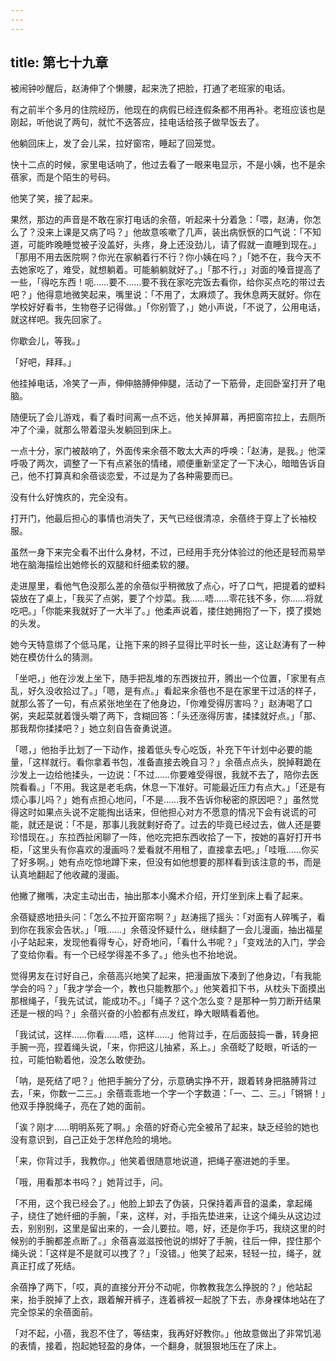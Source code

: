```yaml
---
---
---
```

title: 第七十九章
---




被闹钟吵醒后，赵涛伸了个懒腰，起来洗了把脸，打通了老班家的电话。

有之前半个多月的住院经历，他现在的病假已经连假条都不用再补。老班应该也是刚起，听他说了两句，就忙不迭答应，挂电话给孩子做早饭去了。

他躺回床上，发了会儿呆，拉好窗帘，睡起了回笼觉。

快十二点的时候，家里电话响了，他过去看了一眼来电显示，不是小姨，也不是余蓓家，而是个陌生的号码。

他笑了笑，接了起来。

果然，那边的声音是不敢在家打电话的余蓓，听起来十分着急：「喂，赵涛，你怎么了？没来上课是又病了吗？」他故意咳嗽了几声，装出病恹恹的口气说：「不知道，可能昨晚睡觉被子没盖好，头疼，身上还没劲儿，请了假就一直睡到现在。」「那用不用去医院啊？你光在家躺着行不行？你小姨在吗？」「她不在，我今天不去她家吃了，难受，就想躺着。可能躺躺就好了。」「那不行，」对面的嗓音提高了一些，「得吃东西！呃……要不……要不我在家吃完饭去看你，给你买点吃的带过去吧？」他得意地微笑起来，嘴里说：「不用了，太麻烦了。我休息两天就好。你在学校好好看书，生物卷子记得做。」「你别管了，」她小声说，「不说了，公用电话，就这样吧。我先回家了。

你歇会儿，等我。」

「好吧，拜拜。」

他挂掉电话，冷笑了一声，伸伸胳膊伸伸腿，活动了一下筋骨，走回卧室打开了电脑。

随便玩了会儿游戏，看了看时间离一点不远，他关掉屏幕，再把窗帘拉上，去厕所冲了个澡，就那么带着湿头发躺回到床上。

一点十分，家门被敲响了，外面传来余蓓不敢太大声的呼唤：「赵涛，是我。」他深呼吸了两次，调整了一下有点紧张的情绪，顺便重新坚定了一下决心，暗暗告诉自己，他不打算真和余蓓谈恋爱，不过是为了各种需要而已。

没有什么好愧疚的，完全没有。

打开门，他最后担心的事情也消失了，天气已经很清凉，余蓓终于穿上了长袖校服。

虽然一身下来完全看不出什么身材，不过，已经用手充分体验过的他还是轻而易举地在脑海描绘出她修长的双腿和纤细柔软的腰。

走进屋里，看他气色没那么差的余蓓似乎稍微放了点心，吁了口气，把提着的塑料袋放在了桌上，「我买了点粥，要了个炒菜。我……唔……零花钱不多，你……将就吃吧。」「你能来我就好了一大半了。」他柔声说着，搂住她拥抱了一下，摸了摸她的头发。

她今天特意绑了个低马尾，让拖下来的辫子显得比平时长一些，这让赵涛有了一种她在模仿什么的猜测。

「坐吧，」他在沙发上坐下，随手把乱堆的东西拨拉开，腾出一个位置，「家里有点乱，好久没收拾过了。」「嗯，是有点。」看起来余蓓也不是在家里干过活的样子，就那么答了一句，有点紧张地坐在了他身边，「你难受得厉害吗？」赵涛喝了口粥，夹起菜就着馒头嚼了两下，含糊回答：「头还涨得厉害，揉揉就好点。」「那、那我帮你揉揉吧？」她立刻自告奋勇说道。

「嗯，」他抬手比划了一下动作，接着低头专心吃饭，补充下午计划中必要的能量，「这样就行。看你拿着书包，准备直接去晚自习？」余蓓点点头，脱掉鞋跪在沙发上一边给他揉头，一边说：「不过……你要难受得很，我就不去了，陪你去医院看看。」「不用。我这是老毛病，休息一下准好。可能最近压力有点大。」「还是有烦心事儿吗？」她有点担心地问，「不是……我不告诉你秘密的原因吧？」虽然觉得这时如果点头说不定能掏出话来，但他担心对方不愿意的情况下会有说谎的可能，就还是说：「不是，那事儿我就剩好奇了。过去的毕竟已经过去，做人还是要珍惜现在。」东拉西扯闲聊了一阵，他吃完把东西收拾了一下，按她的喜好打开书柜，「这里头有你喜欢的漫画吗？爱看就不用租了，直接拿去吧。」「哇哦……你买了好多啊。」她有点吃惊地蹲下来，但没有如他想要的那样看到该注意的书，而是认真地翻起了他收藏的漫画。

他撇了撇嘴，决定主动出击，抽出那本小魔术介绍，开灯坐到床上看了起来。

余蓓疑惑地扭头问：「怎么不拉开窗帘啊？」赵涛摇了摇头：「对面有人碎嘴子，看到你在我家会告状。」「哦……」余蓓没怀疑什么，继续翻了一会儿漫画，抽出福星小子站起来，发现他看得专心，好奇地问，「看什么书呢？」「变戏法的入门，学会了变给你看。有一个已经学得差不多了。」他头也不抬地说。

觉得男友在讨好自己，余蓓高兴地笑了起来，把漫画放下凑到了他身边，「有我能学会的吗？」「我才学会一个，教也只能教那个。」他笑着扣下书，从枕头下面摸出那根绳子，「我先试试，能成功不。」「绳子？这个怎么变？是那种一剪刀断开结果还是一根的吗？」余蓓兴奋的小脸都有点发红，睁大眼睛看着他。

「我试试，这样……你看……唔，这样……」他背过手，在后面鼓捣一番，转身把手腕一亮，捏着绳头说，「来，你把这儿抽紧，系上。」余蓓眨了眨眼，听话的一拉，可能怕勒着他，没怎么敢使劲。

「呐，是死结了吧？」他把手腕分了分，示意确实挣不开，跟着转身把胳膊背过去，「来，你数一二三。」余蓓乖乖地一个字一个字数道：「一、二、三。」「锵锵！」他双手挣脱绳子，亮在了她的面前。

「诶？刚才……明明系死了啊。」余蓓的好奇心完全被吊了起来，缺乏经验的她也没有意识到，自己正处于怎样危险的境地。

「来，你背过手，我教你。」他笑着很随意地说道，把绳子塞进她的手里。

「哦，用看那本书吗？」她背过手，问。

「不用，这个我已经会了。」他脸上卸去了伪装，只保持着声音的温柔，拿起绳子，绕住了她纤细的手腕，「来，这样，对，手指先垫进来，让这个绳头从这边过去，别别别，这里是留出来的，一会儿要拉。嗯，好，还是你手巧，我绕这里的时候别的手腕都差点断了。」余蓓喜滋滋按他说的绑好了手腕，往后一伸，捏住那个绳头说：「这样是不是就可以拽了？」「没错。」他笑了起来，轻轻一拉，绳子，就真正打成了死结。

余蓓挣了两下，「哎，真的直接分开分不动呢，你教教我怎么挣脱的？」他站起来，抬手脱掉了上衣，跟着解开裤子，连着裤衩一起脱了下去，赤身裸体地站在了完全惊呆的余蓓面前。

「对不起，小蓓，我忍不住了，等结束，我再好好教你。」他故意做出了非常饥渴的表情，接着，抱起她轻盈的身体，一个翻身，就狠狠地压在了床上。